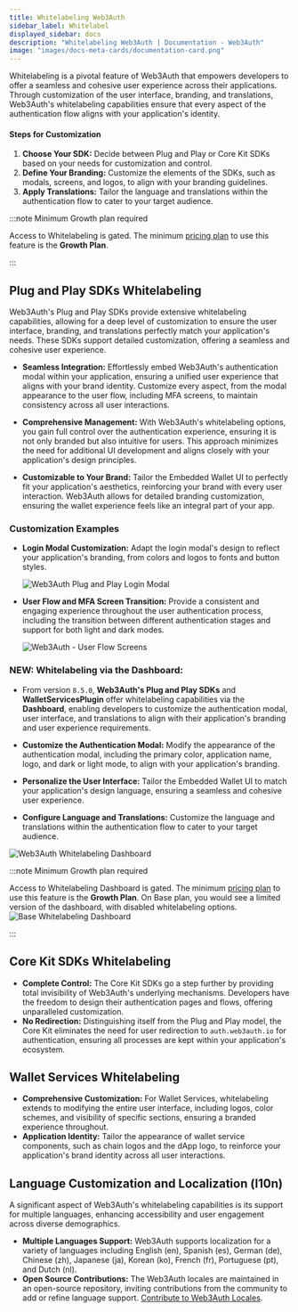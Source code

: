 ```yaml
---
title: Whitelabeling Web3Auth
sidebar_label: Whitelabel
displayed_sidebar: docs
description: "Whitelabeling Web3Auth | Documentation - Web3Auth"
image: "images/docs-meta-cards/documentation-card.png"
---
```


Whitelabeling is a pivotal feature of Web3Auth that empowers developers to offer a seamless and
cohesive user experience across their applications. Through customization of the user interface,
branding, and translations, Web3Auth's whitelabeling capabilities ensure that every aspect of the
authentication flow aligns with your application's identity.

#### Steps for Customization

1. **Choose Your SDK:** Decide between Plug and Play or Core Kit SDKs based on your needs for
   customization and control.
2. **Define Your Branding:** Customize the elements of the SDKs, such as modals, screens, and logos,
   to align with your branding guidelines.
3. **Apply Translations:** Tailor the language and translations within the authentication flow to
   cater to your target audience.

:::note Minimum Growth plan required

Access to Whitelabeling is gated. The minimum [pricing plan](https://web3auth.io/pricing.html) to
use this feature is the **Growth Plan**.

:::

## Plug and Play SDKs Whitelabeling

Web3Auth's Plug and Play SDKs provide extensive whitelabeling capabilities, allowing for a deep
level of customization to ensure the user interface, branding, and translations perfectly match your
application's needs. These SDKs support detailed customization, offering a seamless and cohesive
user experience.

- **Seamless Integration:** Effortlessly embed Web3Auth's authentication modal within your
  application, ensuring a unified user experience that aligns with your brand identity. Customize
  every aspect, from the modal appearance to the user flow, including MFA screens, to maintain
  consistency across all user interactions.

- **Comprehensive Management:** With Web3Auth's whitelabeling options, you gain full control over
  the authentication experience, ensuring it is not only branded but also intuitive for users. This
  approach minimizes the need for additional UI development and aligns closely with your
  application's design principles.

- **Customizable to Your Brand:** Tailor the Embedded Wallet UI to perfectly fit your application's
  aesthetics, reinforcing your brand with every user interaction. Web3Auth allows for detailed
  branding customization, ensuring the wallet experience feels like an integral part of your app.

### Customization Examples

- **Login Modal Customization:** Adapt the login modal's design to reflect your application's
  branding, from colors and logos to fonts and button styles.

  ![Web3Auth Plug and Play Login Modal](/images/whitelabel/modal/whitelable-login-modal.gif)

- **User Flow and MFA Screen Transition:** Provide a consistent and engaging experience throughout
  the user authentication process, including the transition between different authentication stages
  and support for both light and dark modes.

  ![Web3Auth - User Flow Screens](/images/whitelabel/user-flow-screens.gif)

### NEW: Whitelabeling via the Dashboard:

- From version `8.5.0`, **Web3Auth's Plug and Play SDKs** and **WalletServicesPlugin** offer
  whitelabeling capabilities via the **Dashboard**, enabling developers to customize the
  authentication modal, user interface, and translations to align with their application's branding
  and user experience requirements.

- **Customize the Authentication Modal:** Modify the appearance of the authentication modal,
  including the primary color, application name, logo, and dark or light mode, to align with your
  application's branding.

- **Personalize the User Interface:** Tailor the Embedded Wallet UI to match your application's
  design language, ensuring a seamless and cohesive user experience.

- **Configure Language and Translations:** Customize the language and translations within the
  authentication flow to cater to your target audience.

![Web3Auth Whitelabeling Dashboard](/images/whitelabel/whitelabel-dashboard.gif)

:::note Minimum Growth plan required

Access to Whitelabeling Dashboard is gated. The minimum
[pricing plan](https://web3auth.io/pricing.html) to use this feature is the **Growth Plan**. On Base
plan, you would see a limited version of the dashboard, with disabled whitelabeling options.
![Base Whitelabeling Dashboard](/images/whitelabel/base-whitelabeling-dashboard.png)

:::

## Core Kit SDKs Whitelabeling

- **Complete Control:** The Core Kit SDKs go a step further by providing total invisibility of
  Web3Auth's underlying mechanisms. Developers have the freedom to design their authentication pages
  and flows, offering unparalleled customization.
- **No Redirection:** Distinguishing itself from the Plug and Play model, the Core Kit eliminates
  the need for user redirection to `auth.web3auth.io` for authentication, ensuring all processes are
  kept within your application's ecosystem.

## Wallet Services Whitelabeling

- **Comprehensive Customization:** For Wallet Services, whitelabeling extends to modifying the
  entire user interface, including logos, color schemes, and visibility of specific sections,
  ensuring a branded experience throughout.
- **Application Identity:** Tailor the appearance of wallet service components, such as chain logos
  and the dApp logo, to reinforce your application's brand identity across all user interactions.

## Language Customization and Localization (l10n)

A significant aspect of Web3Auth's whitelabeling capabilities is its support for multiple languages,
enhancing accessibility and user engagement across diverse demographics.

- **Multiple Languages Support:** Web3Auth supports localization for a variety of languages
  including English (en), Spanish (es), German (de), Chinese (zh), Japanese (ja), Korean (ko),
  French (fr), Portuguese (pt), and Dutch (nl).
- **Open Source Contributions:** The Web3Auth locales are maintained in an open-source repository,
  inviting contributions from the community to add or refine language support.
  [Contribute to Web3Auth Locales](https://github.com/Web3Auth/web3auth-locales).
